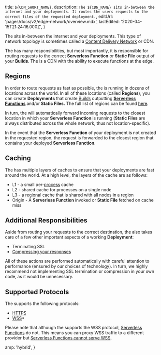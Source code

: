 
  title: `${CDN_SHORT_NAME}`,
  description: `The ${CDN_NAME} sits in-between the internet and your deployments. It routes the users requests to the correct files of the requested deployment.`,
  editUrl: 'pages/docs/v2/edge-network/overview.mdx',
  lastEdited: '2020-04-15T21:24:16.000Z',
}

The <CdnName /> sits in-between the internet and your <ProductName /> deployments. This type of network topology is sometimes called a [Content Delivery Network](https://en.wikipedia.org/wiki/Content_delivery_network) or CDN.

The <CdnName /> has many responsibilities, but most importantly, it is responsible for routing requests to the correct **Serverless Function** or **Static File** output of your **Builds**. The <CdnName /> is a CDN with the ability to execute functions at the edge.

## Regions

In order to route requests as fast as possible, the <CdnShortName /> is running in dozens of locations across the world. In all of these locations (called **Regions**), you can create **Deployments** that create [Builds](/docs/v2/build-step) outputting **[Serverless Functions](/docs/v2/serverless-functions/introduction/)** and/or **Static Files.** The full list of regions can be found [here](/docs/v2/platform/regions/).

In turn, the <CdnShortName /> will automatically forward incoming requests to the closest location in which your **Serverless Function** is running (**Static Files** are always distributed across the whole network, thus not location-specific).

In the event that the **Serverless Function** of your deployment is not created in the requested region, the request is forwarded to the closest region that contains your deployed **Serverless Function**.

## Caching

The <CdnName /> has multiple layers of caches to ensure that your <ProductName /> deployments are fast around the world. At a high level, the layers of the cache are as follows:

- L1 - a small per-[process](<https://en.wikipedia.org/wiki/Process_(computing)>) cache
- L2 - shared cache for processes on a single node
- L3 - a regional cache that is shared with all nodes in a region
- Origin - A **Serverless Function** invoked or **Static File** fetched on cache miss

## Additional Responsibilities

Aside from routing your requests to the correct destination, the <CdnShortName /> also takes care of a few other important aspects of a working **Deployment**:

- Terminating SSL
- [Compressing your responses](/docs/v2/edge-network/compression/)

All of these actions are performed automatically with careful attention to performance (ensured by our choices of technology). In turn, we highly recommend not implementing SSL termination or compression in your own code, as it would be unnecessary.

## Supported Protocols

The <CdnShortName /> supports the following protocols:

- [HTTPS](https://en.wikipedia.org/wiki/HTTPS)
- [WSS](https://en.wikipedia.org/wiki/WebSocket)\*

Please note that although the <CdnShortName /> supports the WSS protocol, [Serverless Functions](/docs/v2/serverless-functions/introduction) do not. This means you can proxy WSS traffic to a different provider but [Serverless Functions cannot serve WSS](/docs/v2/platform/limits#websockets).


  amp: 'hybrid',
}

